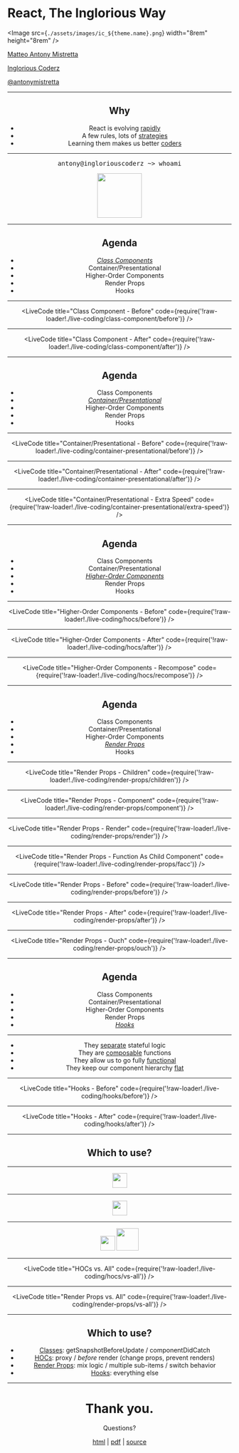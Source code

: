 


<Head>
  <title>React, The Inglorious Way</title>
</Head>

# React, The Inglorious Way

<Image
  src={`./assets/images/ic_${theme.name}.png`}
  width="8rem"
  height="8rem"
/>

[Matteo Antony Mistretta](https://www.linkedin.com/in/antonymistretta/)

[Inglorious Coderz](https://www.ingloriouscoderz.it)

[@antonymistretta](https://twitter.com/antonymistretta)

<Header />

---

## Why

- React is evolving [rapidly](https://reactjs.org/blog/)
- A few rules, lots of [strategies](https://reactjs.org/docs/design-principles.html)
- Learning them makes us better [coders](https://medium.com/@FunctionalWorks/what-functional-programming-is-why-it-makes-you-better-29ee34284a6e)

---

<div style={{ display: 'flex', alignItems: 'center' }}>
  <pre className="language-bash">antony@ingloriouscoderz ~> whoami</pre>
  <Image src="./assets/images/mobile-website-mockup.png" height="100vh" />
</div>

---

## Agenda

- [_Class Components_](#4)
- Container/Presentational
- Higher-Order Components
- Render Props
- Hooks

---

<LiveCode
  title="Class Component - Before"
  code={require('!raw-loader!./live-coding/class-component/before')}
/>

---

<LiveCode
  title="Class Component - After"
  code={require('!raw-loader!./live-coding/class-component/after')}
/>

---

## Agenda

- Class Components
- [_Container/Presentational_](#7)
- Higher-Order Components
- Render Props
- Hooks

---

<LiveCode
  title="Container/Presentational - Before"
  code={require('!raw-loader!./live-coding/container-presentational/before')}
/>

---

<LiveCode
  title="Container/Presentational - After"
  code={require('!raw-loader!./live-coding/container-presentational/after')}
/>

---

<LiveCode
  title="Container/Presentational - Extra Speed"
  code={require('!raw-loader!./live-coding/container-presentational/extra-speed')}
/>

---

## Agenda

- Class Components
- Container/Presentational
- [_Higher-Order Components_](#11)
- Render Props
- Hooks

---

<LiveCode
  title="Higher-Order Components - Before"
  code={require('!raw-loader!./live-coding/hocs/before')}
/>

---

<LiveCode
  title="Higher-Order Components - After"
  code={require('!raw-loader!./live-coding/hocs/after')}
/>

---

<LiveCode
  title="Higher-Order Components - Recompose"
  code={require('!raw-loader!./live-coding/hocs/recompose')}
/>

---

## Agenda

- Class Components
- Container/Presentational
- Higher-Order Components
- [_Render Props_](#15)
- Hooks

---

<LiveCode
  title="Render Props - Children"
  code={require('!raw-loader!./live-coding/render-props/children')}
/>

---

<LiveCode
  title="Render Props - Component"
  code={require('!raw-loader!./live-coding/render-props/component')}
/>

---

<LiveCode
  title="Render Props - Render"
  code={require('!raw-loader!./live-coding/render-props/render')}
/>

---

<LiveCode
  title="Render Props - Function As Child Component"
  code={require('!raw-loader!./live-coding/render-props/facc')}
/>

---

<LiveCode
  title="Render Props - Before"
  code={require('!raw-loader!./live-coding/render-props/before')}
/>

---

<LiveCode
  title="Render Props - After"
  code={require('!raw-loader!./live-coding/render-props/after')}
/>

---

<LiveCode
  title="Render Props - Ouch"
  code={require('!raw-loader!./live-coding/render-props/ouch')}
/>

---

## Agenda

- Class Components
- Container/Presentational
- Higher-Order Components
- Render Props
- [_Hooks_](#23)

---

- They [separate](https://medium.com/@dan_abramov/making-sense-of-react-hooks-fdbde8803889) stateful logic
- They are [composable](https://reactjs.org/docs/hooks-custom.html) functions
- They allow us to go fully [functional](https://hackernoon.com/react-stateless-functional-components-nine-wins-you-might-have-overlooked-997b0d933dbc)
- They keep our component hierarchy [flat](https://itnext.io/why-reacts-hooks-api-is-a-game-changer-8731c2b0a8c)

---

<LiveCode
  title="Hooks - Before"
  code={require('!raw-loader!./live-coding/hooks/before')}
/>

---

<LiveCode
  title="Hooks - After"
  code={require('!raw-loader!./live-coding/hooks/after')}
/>

---

## Which to use?

---

<Image src="./assets/images/hooks-vs-recompose.png" width="33vw" />

---

<Image src="./assets/images/waiting.jpg" width="33vw" />

---

<Image src="./assets/images/andrew-on-recompose.png" height="33vh" />
<Image src="./assets/images/dan-on-recompose.png" height="50vh" />

---

<LiveCode
  title="HOCs vs. All"
  code={require('!raw-loader!./live-coding/hocs/vs-all')}
/>

---

<LiveCode
  title="Render Props vs. All"
  code={require('!raw-loader!./live-coding/render-props/vs-all')}
/>

---

## Which to use?

- [Classes](#4): getSnapshotBeforeUpdate / componentDidCatch
- [HOCs](#11): proxy / _before_ render (change props, prevent renders)
- [Render Props](#15): mix logic / multiple sub-items / switch behavior
- [Hooks](#23): everything else

---

# Thank you.

Questions?

[html](https://www.ingloriouscoderz.it/react-the-inglorious-way)
|
[pdf](https://www.ingloriouscoderz.it/react-the-inglorious-way/presentation.pdf)
|
[source](https://github.com/IngloriousCoderz/react-the-inglorious-way)
